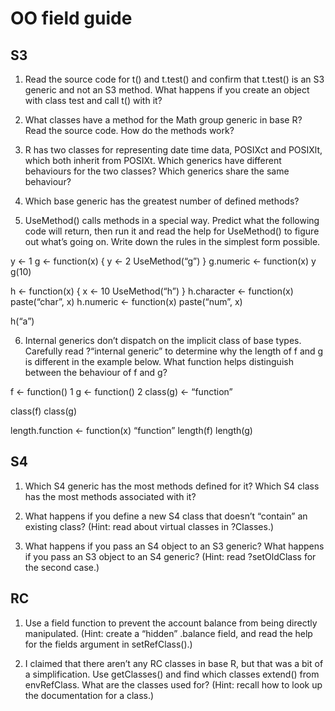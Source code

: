 # OO field guide

## S3

1. Read the source code for t() and t.test() and confirm that t.test() is an S3 generic and not an S3 method. What happens if you create an object with class test and call t() with it?

2. What classes have a method for the Math group generic in base R? Read the source code. How do the methods work?

3. R has two classes for representing date time data, POSIXct and POSIXlt, which both inherit from POSIXt. Which generics have different behaviours for the two classes? Which generics share the same behaviour?

4. Which base generic has the greatest number of defined methods?

5. UseMethod() calls methods in a special way. Predict what the following code will return, then run it and read the help for UseMethod() to figure out what’s going on. Write down the rules in the simplest form possible.

y <- 1
g <- function(x) {
  y <- 2
  UseMethod("g")
}
g.numeric <- function(x) y
g(10)

h <- function(x) {
  x <- 10
  UseMethod("h")
}
h.character <- function(x) paste("char", x)
h.numeric <- function(x) paste("num", x)

h("a")

6. Internal generics don’t dispatch on the implicit class of base types. Carefully read ?"internal generic" to determine why the length of f and g is different in the example below. What function helps distinguish between the behaviour of f and g?

f <- function() 1
g <- function() 2
class(g) <- "function"

class(f)
class(g)

length.function <- function(x) "function"
length(f)
length(g)

## S4

1. Which S4 generic has the most methods defined for it? Which S4 class has the most methods associated with it?

2. What happens if you define a new S4 class that doesn’t “contain” an existing class? (Hint: read about virtual classes in ?Classes.)

3. What happens if you pass an S4 object to an S3 generic? What happens if you pass an S3 object to an S4 generic? (Hint: read ?setOldClass for the second case.)

## RC

1. Use a field function to prevent the account balance from being directly manipulated. (Hint: create a “hidden” .balance field, and read the help for the fields argument in setRefClass().)

2. I claimed that there aren’t any RC classes in base R, but that was a bit of a simplification. Use getClasses() and find which classes extend() from envRefClass. What are the classes used for? (Hint: recall how to look up the documentation for a class.)